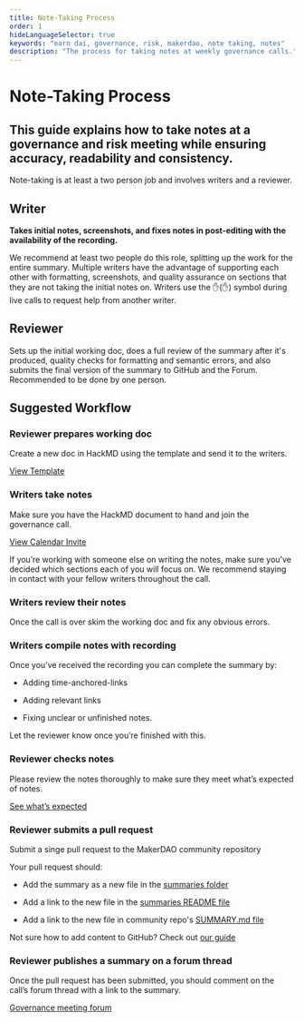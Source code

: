```yaml
---
title: Note-Taking Process
order: 1
hideLanguageSelector: true
keywords: "earn dai, governance, risk, makerdao, note taking, notes"
description: "The process for taking notes at weekly governance calls."
---
```


# Note-Taking Process

## This guide explains how to take notes at a governance and risk meeting while ensuring accuracy, readability and consistency.

Note-taking is at least a two person job and involves writers and a reviewer.

<Tout image alt>

<Box>

## Writer

**Takes initial notes, screenshots, and fixes notes in post-editing with the availability of the recording.**

We recommend at least two people do this role, splitting up the work for the entire summary. Multiple writers have the advantage of supporting each other with formatting, screenshots, and quality assurance on sections that they are not taking the initial notes on. Writers use the :hand:(:hand:) symbol during live calls to request help from another writer.

</Box>

<Box>

## Reviewer

Sets up the initial working doc, does a full review of the summary after it's produced, quality checks for formatting and semantic errors, and also submits the final version of the summary to GitHub and the Forum. Recommended to be done by one person.

</Box>

</Tout>

## Suggested Workflow

<Process>

<Box>

### Reviewer prepares working doc

Create a new doc in HackMD using the template and send it to the writers.

[View Template]()

</Box>

<Box>

### Writers take notes

Make sure you have the HackMD document to hand and join the governance call.

[View Calendar Invite]()

If you’re working with someone else on writing the notes, make sure you’ve decided which sections each of you will focus on. We recommend staying in contact with your fellow writers throughout the call.

</Box>

<Box>

### Writers review their notes

Once the call is over skim the working doc and fix any obvious errors.

</Box>

<Box>

### Writers compile notes with recording

Once you’ve received the recording you can complete the summary by: 

<List>

- Adding time-anchored-links 

- Adding relevant links 

- Fixing unclear or unfinished notes. 

</List>

Let the reviewer know once you’re finished with this.

</Box>

<Box>

### Reviewer checks notes

Please review the notes thoroughly to make sure they meet what’s expected of notes. 

[See what’s expected]()

</Box>

<Box>

### Reviewer submits a pull request

Submit a singe pull request to the MakerDAO community repository 

Your pull request should: 

<List>

- Add the summary as a new file in the [summaries folder]()

- Add a link to the new file in the [summaries README file]()

- Add a link to the new file in community repo's [SUMMARY.md file]()

</List>

</Box>

<Callout icon>

Not sure how to add content to GitHub? Check out [our guide]()

</Callout>

<Box>

### Reviewer publishes a summary on a forum thread

Once the pull request has been submitted, you should comment on the call’s forum thread with a link to the summary. 

[Governance meeting forum]()

</Box>

</Process>
